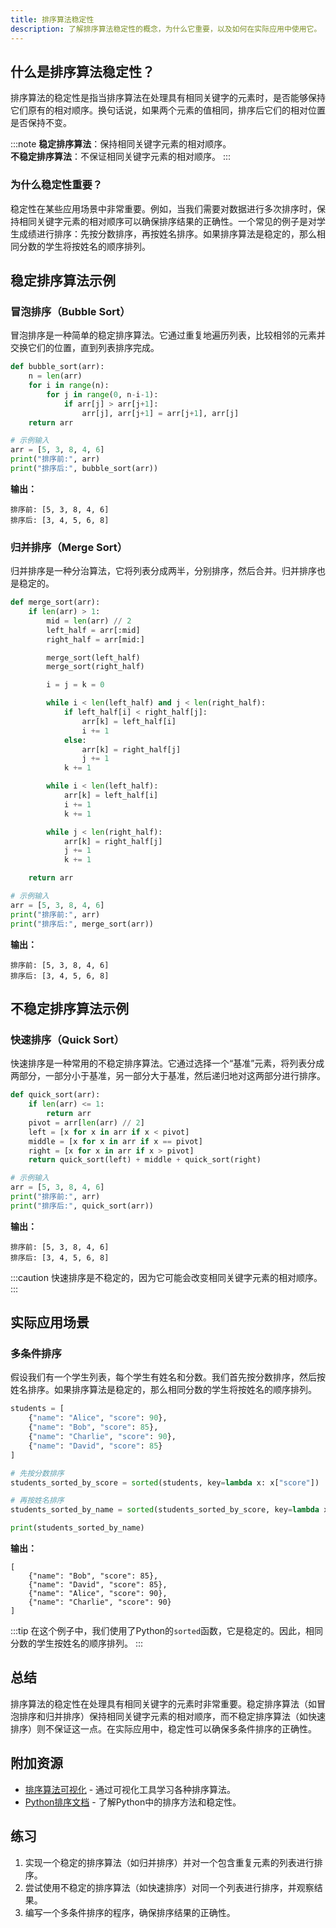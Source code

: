```yaml
---
title: 排序算法稳定性
description: 了解排序算法稳定性的概念，为什么它重要，以及如何在实际应用中使用它。
---
```


## 什么是排序算法稳定性？

排序算法的稳定性是指当排序算法在处理具有相同关键字的元素时，是否能够保持它们原有的相对顺序。换句话说，如果两个元素的值相同，排序后它们的相对位置是否保持不变。

:::note
**稳定排序算法**：保持相同关键字元素的相对顺序。<br />
**不稳定排序算法**：不保证相同关键字元素的相对顺序。
:::

### 为什么稳定性重要？

稳定性在某些应用场景中非常重要。例如，当我们需要对数据进行多次排序时，保持相同关键字元素的相对顺序可以确保排序结果的正确性。一个常见的例子是对学生成绩进行排序：先按分数排序，再按姓名排序。如果排序算法是稳定的，那么相同分数的学生将按姓名的顺序排列。

## 稳定排序算法示例

### 冒泡排序（Bubble Sort）

冒泡排序是一种简单的稳定排序算法。它通过重复地遍历列表，比较相邻的元素并交换它们的位置，直到列表排序完成。

```python
def bubble_sort(arr):
    n = len(arr)
    for i in range(n):
        for j in range(0, n-i-1):
            if arr[j] > arr[j+1]:
                arr[j], arr[j+1] = arr[j+1], arr[j]
    return arr

# 示例输入
arr = [5, 3, 8, 4, 6]
print("排序前:", arr)
print("排序后:", bubble_sort(arr))
```

**输出：**
```
排序前: [5, 3, 8, 4, 6]
排序后: [3, 4, 5, 6, 8]
```

### 归并排序（Merge Sort）

归并排序是一种分治算法，它将列表分成两半，分别排序，然后合并。归并排序也是稳定的。

```python
def merge_sort(arr):
    if len(arr) > 1:
        mid = len(arr) // 2
        left_half = arr[:mid]
        right_half = arr[mid:]

        merge_sort(left_half)
        merge_sort(right_half)

        i = j = k = 0

        while i < len(left_half) and j < len(right_half):
            if left_half[i] < right_half[j]:
                arr[k] = left_half[i]
                i += 1
            else:
                arr[k] = right_half[j]
                j += 1
            k += 1

        while i < len(left_half):
            arr[k] = left_half[i]
            i += 1
            k += 1

        while j < len(right_half):
            arr[k] = right_half[j]
            j += 1
            k += 1

    return arr

# 示例输入
arr = [5, 3, 8, 4, 6]
print("排序前:", arr)
print("排序后:", merge_sort(arr))
```

**输出：**
```
排序前: [5, 3, 8, 4, 6]
排序后: [3, 4, 5, 6, 8]
```

## 不稳定排序算法示例

### 快速排序（Quick Sort）

快速排序是一种常用的不稳定排序算法。它通过选择一个“基准”元素，将列表分成两部分，一部分小于基准，另一部分大于基准，然后递归地对这两部分进行排序。

```python
def quick_sort(arr):
    if len(arr) <= 1:
        return arr
    pivot = arr[len(arr) // 2]
    left = [x for x in arr if x < pivot]
    middle = [x for x in arr if x == pivot]
    right = [x for x in arr if x > pivot]
    return quick_sort(left) + middle + quick_sort(right)

# 示例输入
arr = [5, 3, 8, 4, 6]
print("排序前:", arr)
print("排序后:", quick_sort(arr))
```

**输出：**
```
排序前: [5, 3, 8, 4, 6]
排序后: [3, 4, 5, 6, 8]
```

:::caution
快速排序是不稳定的，因为它可能会改变相同关键字元素的相对顺序。
:::

## 实际应用场景

### 多条件排序

假设我们有一个学生列表，每个学生有姓名和分数。我们首先按分数排序，然后按姓名排序。如果排序算法是稳定的，那么相同分数的学生将按姓名的顺序排列。

```python
students = [
    {"name": "Alice", "score": 90},
    {"name": "Bob", "score": 85},
    {"name": "Charlie", "score": 90},
    {"name": "David", "score": 85}
]

# 先按分数排序
students_sorted_by_score = sorted(students, key=lambda x: x["score"])

# 再按姓名排序
students_sorted_by_name = sorted(students_sorted_by_score, key=lambda x: x["name"])

print(students_sorted_by_name)
```

**输出：**
```
[
    {"name": "Bob", "score": 85},
    {"name": "David", "score": 85},
    {"name": "Alice", "score": 90},
    {"name": "Charlie", "score": 90}
]
```

:::tip
在这个例子中，我们使用了Python的`sorted`函数，它是稳定的。因此，相同分数的学生按姓名的顺序排列。
:::

## 总结

排序算法的稳定性在处理具有相同关键字的元素时非常重要。稳定排序算法（如冒泡排序和归并排序）保持相同关键字元素的相对顺序，而不稳定排序算法（如快速排序）则不保证这一点。在实际应用中，稳定性可以确保多条件排序的正确性。

## 附加资源

- [排序算法可视化](https://visualgo.net/en/sorting) - 通过可视化工具学习各种排序算法。
- [Python排序文档](https://docs.python.org/3/howto/sorting.html) - 了解Python中的排序方法和稳定性。

## 练习

1. 实现一个稳定的排序算法（如归并排序）并对一个包含重复元素的列表进行排序。
2. 尝试使用不稳定的排序算法（如快速排序）对同一个列表进行排序，并观察结果。
3. 编写一个多条件排序的程序，确保排序结果的正确性。

